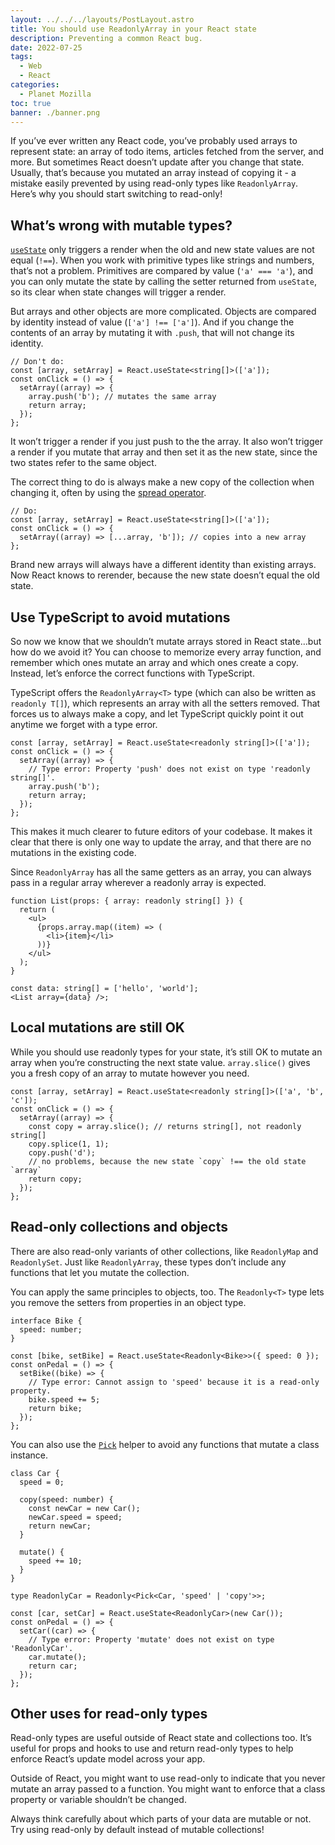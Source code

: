 ```yaml
---
layout: ../../../layouts/PostLayout.astro
title: You should use ReadonlyArray in your React state
description: Preventing a common React bug.
date: 2022-07-25
tags:
  - Web
  - React
categories:
  - Planet Mozilla
toc: true
banner: ./banner.png
---
```



If you’ve ever written any React code, you’ve probably used arrays to represent state: an array of todo items, articles fetched from the server, and more. But sometimes React doesn’t update after you change that state. Usually, that’s because you mutated an array instead of copying it - a mistake easily prevented by using read-only types like `ReadonlyArray`. Here’s why you should start switching to read-only!

## What’s wrong with mutable types?

[`useState`](https://reactjs.org/docs/hooks-state.html) only triggers a render when the old and new state values are not equal (`!==`). When you work with primitive types like strings and numbers, that’s not a problem. Primitives are compared by value (`'a' === 'a'`), and you can only mutate the state by calling the setter returned from `useState`, so its clear when state changes will trigger a render.

But arrays and other objects are more complicated. Objects are compared by identity instead of value (`['a'] !== ['a']`). And if you change the contents of an array by mutating it with `.push`, that will not change its identity.

```tsx
// Don't do:
const [array, setArray] = React.useState<string[]>(['a']);
const onClick = () => {
  setArray((array) => {
    array.push('b'); // mutates the same array
    return array;
  });
};
```

It won’t trigger a render if you just push to the the array. It also won’t trigger a render if you mutate that array and then set it as the new state, since the two states refer to the same object.

The correct thing to do is always make a new copy of the collection when changing it, often by using the [spread operator](https://developer.mozilla.org/en-US/docs/Web/JavaScript/Reference/Operators/Spread_syntax).

```tsx
// Do:
const [array, setArray] = React.useState<string[]>(['a']);
const onClick = () => {
  setArray((array) => [...array, 'b']); // copies into a new array
};
```

Brand new arrays will always have a different identity than existing arrays. Now React knows to rerender, because the new state doesn’t equal the old state.

## Use TypeScript to avoid mutations

So now we know that we shouldn’t mutate arrays stored in React state…but how do we avoid it? You can choose to memorize every array function, and remember which ones mutate an array and which ones create a copy. Instead, let’s enforce the correct functions with TypeScript.

TypeScript offers the `ReadonlyArray<T>` type (which can also be written as `readonly T[]`), which represents an array with all the setters removed. That forces us to always make a copy, and let TypeScript quickly point it out anytime we forget with a type error.

```tsx
const [array, setArray] = React.useState<readonly string[]>(['a']);
const onClick = () => {
  setArray((array) => {
    // Type error: Property 'push' does not exist on type 'readonly string[]'.
    array.push('b');
    return array;
  });
};
```

This makes it much clearer to future editors of your codebase. It makes it clear that there is only one way to update the array, and that there are no mutations in the existing code.

Since `ReadonlyArray` has all the same getters as an array, you can always pass in a regular array wherever a readonly array is expected.

```tsx
function List(props: { array: readonly string[] }) {
  return (
    <ul>
      {props.array.map((item) => (
        <li>{item}</li>
      ))}
    </ul>
  );
}

const data: string[] = ['hello', 'world'];
<List array={data} />;
```

## Local mutations are still OK

While you should use readonly types for your state, it’s still OK to mutate an array when you’re constructing the next state value. `array.slice()` gives you a fresh copy of an array to mutate however you need.

```tsx
const [array, setArray] = React.useState<readonly string[]>(['a', 'b', 'c']);
const onClick = () => {
  setArray((array) => {
    const copy = array.slice(); // returns string[], not readonly string[]
    copy.splice(1, 1);
    copy.push('d');
    // no problems, because the new state `copy` !== the old state `array`
    return copy;
  });
};
```

## Read-only collections and objects

There are also read-only variants of other collections, like `ReadonlyMap` and `ReadonlySet`. Just like `ReadonlyArray`, these types don’t include any functions that let you mutate the collection.

You can apply the same principles to objects, too. The `Readonly<T>` type lets you remove the setters from properties in an object type.

```tsx
interface Bike {
  speed: number;
}

const [bike, setBike] = React.useState<Readonly<Bike>>({ speed: 0 });
const onPedal = () => {
  setBike((bike) => {
    // Type error: Cannot assign to 'speed' because it is a read-only property.
    bike.speed += 5;
    return bike;
  });
};
```

You can also use the [`Pick`](https://www.typescriptlang.org/docs/handbook/utility-types.html) helper to avoid any functions that mutate a class instance.

```tsx
class Car {
  speed = 0;

  copy(speed: number) {
    const newCar = new Car();
    newCar.speed = speed;
    return newCar;
  }

  mutate() {
    speed += 10;
  }
}

type ReadonlyCar = Readonly<Pick<Car, 'speed' | 'copy'>>;

const [car, setCar] = React.useState<ReadonlyCar>(new Car());
const onPedal = () => {
  setCar((car) => {
    // Type error: Property 'mutate' does not exist on type 'ReadonlyCar'.
    car.mutate();
    return car;
  });
};
```

## Other uses for read-only types

Read-only types are useful outside of React state and collections too. It’s useful for props and hooks to use and return read-only types to help enforce React’s update model across your app.

Outside of React, you might want to use read-only to indicate that you never mutate an array passed to a function. You might want to enforce that a class property or variable shouldn’t be changed.

Always think carefully about which parts of your data are mutable or not. Try using read-only by default instead of mutable collections!
